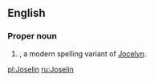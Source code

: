 ==English==

===Proper noun===
{{en-proper noun}}

# {{given name|female|from=Germanic}}, a modern spelling variant of [[Jocelyn]].

[[pl:Joselin]]
[[ru:Joselin]]